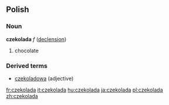 ==Polish==
===Noun===
'''czekolada''' ''f'' ([[Wiktionary Appendix:Polish hard feminine noun declension|declension]])
# chocolate

===Derived terms===
* [[czekoladowa]] (adjective)

[[fr:czekolada]]
[[it:czekolada]]
[[hu:czekolada]]
[[ja:czekolada]]
[[pl:czekolada]]
[[zh:czekolada]]